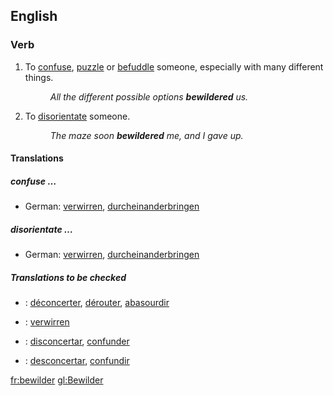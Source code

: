 ==English==

===Verb===
{{en-infl-reg-consonant|bewilder||}}

# {{transitive}} To [[confuse]], [[puzzle]] or [[befuddle]] someone, especially with many different things.
#:''All the different possible options '''bewildered''' us.''
# {{transitive}} To [[disorientate]] someone.
#:''The maze soon '''bewildered''' me, and I gave up.''
====Translations====
===== confuse … =====
*German: [[verwirren]], [[durcheinanderbringen]]
===== disorientate … =====
*German: [[verwirren]], [[durcheinanderbringen]]
=====Translations to be checked=====
{{checktrans}}
*{{ttbc|French}}: [[déconcerter]], [[dérouter]], [[abasourdir]]
*{{ttbc|German}}: [[verwirren]] 
*{{ttbc|Interlingua}}: [[disconcertar]], [[confunder]] 
*{{ttbc|Spanish}}: [[desconcertar]], [[confundir]]
[[fr:bewilder]]
[[gl:Bewilder]]